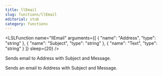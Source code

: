 ```yaml
---
title: llEmail
slug: functions/llEmail
editorial: stub
category: functions
---
```


<LSLFunction
	name="llEmail"
	arguments={[
	{
		"name": "Address",
		"type": "string"
	},
	{
		"name": "Subject",
		"type": "string"
	},
	{
		"name": "Text",
		"type": "string"
	}
]}
	sleep={20}
/>

Sends email to Address with Subject and Message.

Sends an email to Address with Subject and Message.
